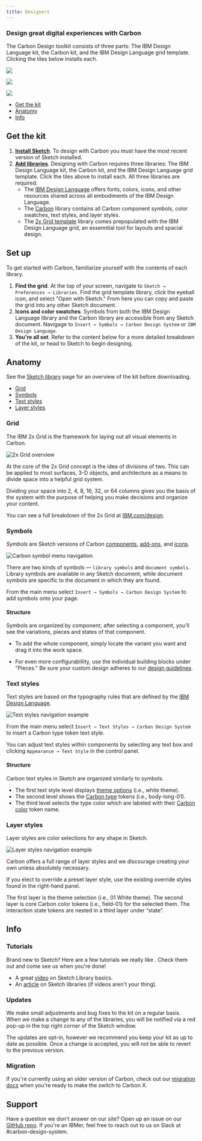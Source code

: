 ```yaml
---
title: Designers
---
```


### Design great digital experiences with Carbon

The Carbon Design toolkit consists of three parts: The IBM Design Language kit, the Carbon kit, and the IBM Design Language grid template. Clicking the tiles below installs each.

<GridWrapper col_lg="8" flex="true" bleed="true">
    <ClickableTile
    title="Add the IBM Design Language library"
    href="sketch://add-library/cloud/75VZZ"
    type="resource">

![](/images/sketch-icon.png)

  </ClickableTile>

  <ClickableTile
    title="Add the Carbon library"
    href="sketch://add-library/cloud/JaVzz"
    type="resource">

![](/images/sketch-icon.png)

  </ClickableTile>

  <ClickableTile
    title="Add the IBM 2x Grid template"
    href="sketch://add-library/cloud/ngV7z"
    type="resource">

![](/images/sketch-icon.png)

  </ClickableTile>

</GridWrapper>
<AnchorLinks>

- [Get the kit](#get-the-kit)
- [Anatomy](#anatomy-of-the-kit)
- [Info](#info)

</AnchorLinks>

## Get the kit

1. [**Install Sketch**](https://www.sketchapp.com/). To design with Carbon you must have the most recent version of Sketch installed.
2. [**Add libraries**](#design-great-digital-experiences-with-carbon). Designing with Carbon requires three libraries: The IBM Design Language kit, the Carbon kit, and the IBM Design Language grid template. Click the tiles above to install each. All three libraries are required.
    - The [IBM Design Language](sketch://add-library/cloud/75VZZ) offers fonts, colors, icons, and other resources shared across all embodiments of the IBM Design Language.
    - The [Carbon](sketch://add-library/cloud/JaVzz) library contains all Carbon component symbols, color swatches, text styles, and layer styles.
    - The [2x Grid template](sketch://add-library/cloud/ngV7z) library comes prepopulated with the IBM Design Language grid, an essenntial tool for layouts and spacial design.

## Set up

To get started with Carbon, familiarize yourself with the contents of each library.

1. **Find the grid**. At the top of your screen, navigate to `Sketch → Preferences → Libraries`. Find the grid template library, click the eyeball icon, and select "Open with Sketch." From here you can copy and paste the grid into any other Sketch document.
2. **Icons and color swatches**. Symbols from both the IBM Design Language library and the Carbon library are accessible from any Sketch document. Navigage to `Insert → Symbols → Carbon Design System` or  `IBM Design Language`.
3. **You're all set**. Refer to the content below for a more detailed breakdown of the kit, or head to Sketch to begin designing.

## Anatomy

See the [Sketch library](https://sketch.cloud/s/JaVzz/) page for an overview of the kit before downloading.

<AnchorLinks small>

  - [Grid](#grid)
  - [Symbols](#symbols)
  - [Text styles](#text-styles)
  - [Layer styles](#layer-styles)

</AnchorLinks>

### Grid

The IBM 2x Grid is the framework for laying out all visual elements in Carbon.

<ImageComponent cols="8" caption="2x Grid overview">

![2x Grid overview](/Layout_overview_Columns-rows-0302ac75ce345781aa42298affd6184c.svg)

</ImageComponent>

At the core of the 2x Grid concept is the idea of divisions of two. This can be applied to most surfaces, 3-D objects, and architecture as a means to divide space into a helpful grid system. 

Dividing your space into 2, 4, 8, 16, 32, or 64 columns gives you the basis of the system with the purpose of helping you make decisions and organize your content.

You can see a full breakdown of the 2x Grid at [IBM.com/design](https://www.ibm.com/design/language/elements/2x-grid).

### Symbols

*Symbols* are Sketch versions of Carbon [components](/components/overview), [add-ons](/contributing/add-ons), and [icons](/guidelines/iconography/library).

<ImageComponent cols="8" caption="Carbon symbol menu navigation">

![Carbon symbol menu navigation](/images/symbol-nav.png)

</ImageComponent>

There are two kinds of symbols — `library symbols` and `document symbols`. Library symbols are available in any Sketch document, while document symbols are specific to the document in which they are found.

From the main menu select `Insert → Symbols → Carbon Design System` to add symbols onto your page. 

#### Structure

Symbols are organized by component; after selecting a component, you'll see the variations, pieces and states of that component. 

- To add the whole component, simply locate the variant you want and drag it into the work space.

- For even more configurablility, use the individual building blocks under "Pieces." Be sure your custom design adheres to our [design guidelines](/guidelines/accessibility/overview).

### Text styles

Text styles are based on the typography rules that are defined by the [IBM Design Language](/guidelines/typography/overview).

<ImageComponent cols="8" caption="Insert → Text Styles → Carbon Design System">

![Text styles navigation example](images/text-styles-1.png)

</ImageComponent>

From the main menu select `Insert → Text Styles → Carbon Design System` to insert a Carbon type token text style. 

You can adjust text styles within components by selecting any text box and clicking `Appearance → Text Style` in the control panel.

#### Structure

Carbon text styles in Sketch are organized similarly to symbols.

- The first text style level displays [theme options](/guidelines/themes) (i.e., white theme). 
- The second level shows the [Carbon type](/guidelines/typography) tokens (i.e., body-long-01). 
- The third level selects the type color which are labeled with their [Carbon color](/guidelines/color) token name.

### Layer styles

Layer styles are color selections for any shape in Sketch.

<ImageComponent cols="8" caption="Use predetermined overrides when possible">

![Layer styles navigation example](/images/layer-style-1.png)

</ImageComponent>

Carbon offers a full range of layer styles and we discourage creating your own unless absolutely necessary.

If you elect to override a preset layer style, use the existing override styles found in the right-hand panel.

The first layer is the theme selection (i.e., 01 White theme). The second layer is core Carbon color tokens (i.e., field-01) for the selected them. The interaction state tokens are nested in a third layer under “state”.


## Info


### Tutorials

Brand new to Sketch? Here are a few tutorials we really like . Check them out and come see us when you're done!

- A great [video](https://www.youtube.com/watch?v=suP1sOU4J3E) on Sketch Library basics.
- An [article](https://medium.com/ux-power-tools/sketch-libraries-how-they-work-and-the-crazy-stuff-you-can-do-with-them-fc10f142ac80) on Sketch libraries (if videos aren't your thing).


### Updates

We make small adjustments and bug fixes to the kit on a regular basis. When we make a change to any of the libraries, you will be notified via a red pop-up in the top right corner of the Sketch window. 

The updates are opt-in, however we recommend you keep your kit as up to date as possible. Once a change is accepted, you will not be able to revert to the previous version.

### Migration

If you're currently using an older version of Carbon, check out our [migration docs](updates/v10-migration/designers) when you're ready to make the switch to Carbon X.

## Support

Have a question we don't answer on our site? Open up an issue on our [GitHub repo](https://github.com/carbon-design-system). If you're an IBMer, feel free to reach out to us on Slack at #carbon-design-system.